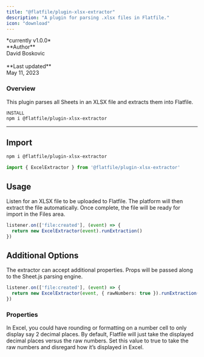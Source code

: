 ```yaml
---
title: "@flatfile/plugin-xlsx-extractor"
description: "A plugin for parsing .xlsx files in Flatfile."
icon: "download"
---
```


<CardGroup cols={1}>
    <Card title="@flatfile/plugin-xlsx-extractor" href="https://github.com/FlatFilers/flatfile-plugins/tree/main/plugins/xlsx-extractor" icon="github" >
    *currently v1.0.0*
    <br/>
    **Author**<br/>
    David Boskovic<br/>
    <br/>
    **Last updated**<br/>
    May 11, 2023
    </Card>
</CardGroup>


### Overview

This plugin parses all Sheets in an XLSX file and extracts them into Flatfile.

<small class="font-semibold text-primary dark:text-primary-light">INSTALL</small><br/>
``npm i @flatfile/plugin-xlsx-extractor``


    


---

## Import

```bash
npm i @flatfile/plugin-xlsx-extractor
```

```ts
import { ExcelExtractor } from '@flatfile/plugin-xlsx-extractor'
```

## Usage

Listen for an XLSX file to be uploaded to Flatfile. The platform will then extract the file automatically. Once complete, the file will be ready for import in the Files area.

```ts
listener.on(['file:created'], (event) => {
  return new ExcelExtractor(event).runExtraction()
})
```

## Additional Options

The extractor can accept additional properties. Props will be passed along to the Sheet.js parsing engine.

```ts
listener.on(['file:created'], (event) => {
  return new ExcelExtractor(event, { rawNumbers: true }).runExtraction()
})
```

### Properties

<ParamField path="rawNumbers" type="boolean" optional>
  In Excel, you could have rounding or formatting on a number cell to only display say 2 decimal places.
   By default, Flatfile will just take the displayed decimal places versus the raw numbers. 
   Set this value to true to take the raw numbers and disregard how it’s displayed in Excel.
</ParamField>

